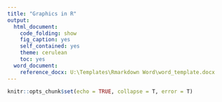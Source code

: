 ```yaml
---
title: "Graphics in R"
output:
  html_document:
    code_folding: show
    fig_caption: yes
    self_contained: yes
    theme: cerulean
    toc: yes
  word_document:
    reference_docx: U:\Templates\Rmarkdown Word\word_template.docx
---
```


```r
knitr::opts_chunk$set(echo = TRUE, collapse = T, error = T)
```


